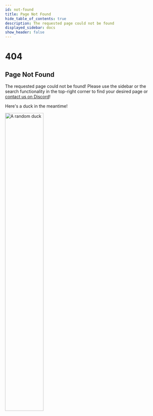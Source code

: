 ---
id: not-found
title: Page Not Found
hide_table_of_contents: true
description: The requested page could not be found
displayed_sidebar: docs
show_header: false
---

<div id="not-found-wrapper">
    <h1>404</h1>
    <h2>Page Not Found</h2>
    <div>
        <p>The requested page could not be found! Please use the sidebar or the search functionality in the top-right
            corner to find your desired page or <a href="https://discord.gg/bloom"> contact us on Discord</a>!</p>
    </div>
    <div>
        <p>Here's a duck in the meantime!</p>
        <img src="https://corsproxy.io/?https%3A%2F%2Frandom-d.uk%2Fapi%2Frandomimg"
             height="50%"
             width="50%"
             alt="A random duck"/>
    </div>
</div>
